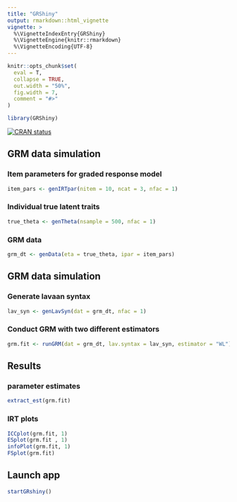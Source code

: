 ---
title: "GRShiny"
output: rmarkdown::html_vignette
vignette: >
  %\VignetteIndexEntry{GRShiny}
  %\VignetteEngine{knitr::rmarkdown}
  %\VignetteEncoding{UTF-8}
---

```{r, include = FALSE}
knitr::opts_chunk$set(
  eval = T,
  collapse = TRUE,
  out.width = "50%",
  fig.width = 7,
  comment = "#>"
)
```

```{r setup}
library(GRShiny)
```

<!-- badges: start -->
  [![CRAN status](https://www.r-pkg.org/badges/version/GRShiny)](https://CRAN.R-project.org/package=GRShiny)
<!-- badges: end -->

## GRM data simulation

### Item parameters for graded response model

```{r}
item_pars <- genIRTpar(nitem = 10, ncat = 3, nfac = 1)
```

### Individual true latent traits

```{r}
true_theta <- genTheta(nsample = 500, nfac = 1)
```

### GRM data

```{r}
grm_dt <- genData(eta = true_theta, ipar = item_pars)
```

## GRM data simulation

### Generate lavaan syntax

```{r}
lav_syn <- genLavSyn(dat = grm_dt, nfac = 1)
```

### Conduct GRM with two different estimators

```{r}
grm.fit <- runGRM(dat = grm_dt, lav.syntax = lav_syn, estimator = "WL")
```

## Results

### parameter estimates

```{r}
extract_est(grm.fit)
```

### IRT plots

```{r}
ICCplot(grm.fit, 1)
ESplot(grm.fit , 1)
infoPlot(grm.fit, 1)
FSplot(grm.fit)
```


## Launch app

```{r eval = F}
startGRshiny()
```
